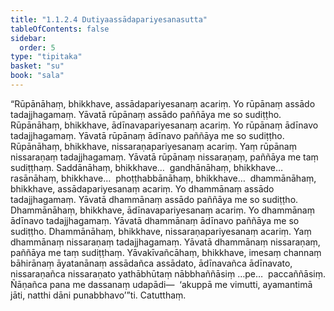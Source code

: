 ```yaml
---
title: "1.1.2.4 Dutiyaassādapariyesanasutta"
tableOfContents: false
sidebar:
  order: 5
type: "tipitaka"
basket: "su"
book: "sala"
---
```



<DynamicBreadcrumb />

<Division number="16" book="sala">

<Paragraph number="39" book="sala">
“Rūpānāhaṃ, bhikkhave, assādapariyesanaṃ acariṃ. Yo rūpānaṃ assādo tadajjhagamaṃ. Yāvatā rūpānaṃ assādo paññāya me so sudiṭṭho. Rūpānāhaṃ, bhikkhave, ādīnavapariyesanaṃ acariṃ. Yo rūpānaṃ ādīnavo tadajjhagamaṃ. Yāvatā rūpānaṃ ādīnavo paññāya me so sudiṭṭho. Rūpānāhaṃ, bhikkhave, nissaraṇapariyesanaṃ acariṃ. Yaṃ rūpānaṃ nissaraṇaṃ tadajjhagamaṃ. Yāvatā rūpānaṃ nissaraṇaṃ, paññāya me taṃ sudiṭṭhaṃ. Saddānāhaṃ, bhikkhave…  gandhānāhaṃ, bhikkhave…  rasānāhaṃ, bhikkhave…  phoṭṭhabbānāhaṃ, bhikkhave…  dhammānāhaṃ, bhikkhave, assādapariyesanaṃ acariṃ. Yo dhammānaṃ assādo tadajjhagamaṃ. Yāvatā dhammānaṃ assādo paññāya me so sudiṭṭho. Dhammānāhaṃ, bhikkhave, ādīnavapariyesanaṃ acariṃ. Yo dhammānaṃ ādīnavo tadajjhagamaṃ. Yāvatā dhammānaṃ ādīnavo paññāya me so sudiṭṭho. Dhammānāhaṃ, bhikkhave, nissaraṇapariyesanaṃ acariṃ. Yaṃ dhammānaṃ nissaraṇaṃ tadajjhagamaṃ. Yāvatā dhammānaṃ nissaraṇaṃ, paññāya me taṃ sudiṭṭhaṃ.
</Paragraph>

<Paragraph number="40" book="sala">
Yāvakīvañcāhaṃ, bhikkhave, imesaṃ channaṃ bāhirānaṃ āyatanānaṃ assādañca assādato, ādīnavañca ādīnavato, nissaraṇañca nissaraṇato yathābhūtaṃ nābbhaññāsiṃ …pe…  paccaññāsiṃ. Ñāṇañca pana me dassanaṃ udapādi—  ‘akuppā me vimutti, ayamantimā jāti, natthi dāni punabbhavo’”ti.

</Paragraph>
</Division>

<Paragraph number="41" type="center" book="sala">
Catutthaṃ.
</Paragraph>